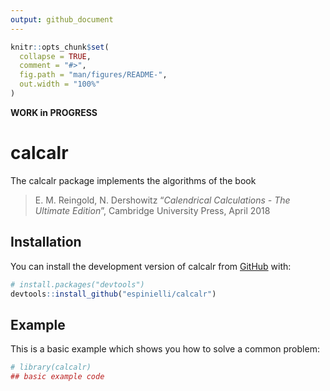 ```yaml
---
output: github_document
---
```


<!-- README.md is generated from README.Rmd. Please edit that file -->

```r
knitr::opts_chunk$set(
  collapse = TRUE,
  comment = "#>",
  fig.path = "man/figures/README-",
  out.width = "100%"
)
```

**WORK in PROGRESS**

# calcalr

<!-- badges: start -->
<!-- badges: end -->

The calcalr package implements the algorithms of the book

> E. M. Reingold, N. Dershowitz "_Calendrical Calculations - The Ultimate Edition_",
> Cambridge University Press, April 2018



## Installation

You can install the development version of calcalr from [GitHub](https://github.com/) with:

``` r
# install.packages("devtools")
devtools::install_github("espinielli/calcalr")
```

## Example

This is a basic example which shows you how to solve a common problem:

```r
# library(calcalr)
## basic example code
```

